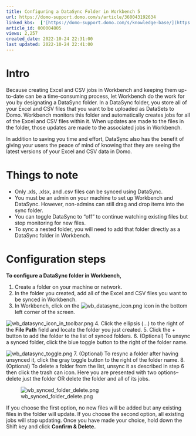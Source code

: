 ```yaml
---
title: Configuring a DataSync Folder in Workbench 5
url: https://domo-support.domo.com/s/article/360043192634
linked_kbs:  ['[https://domo-support.domo.com/s/knowledge-base/](https://domo-support.domo.com/s/knowledge-base/)', '[https://domo-support.domo.com/s/](https://domo-support.domo.com/s/)', '[https://domo-support.domo.com/s/topic/0TO5w000000ZammGAC](https://domo-support.domo.com/s/topic/0TO5w000000ZammGAC)', '[https://domo-support.domo.com/s/topic/0TO5w000000ZaoPGAS](https://domo-support.domo.com/s/topic/0TO5w000000ZaoPGAS)', '[https://domo-support.domo.com/s/topic/0TO5w000000ZapTGAS](https://domo-support.domo.com/s/topic/0TO5w000000ZapTGAS)', '[https://domo-support.domo.com/s/article/360043192634](https://domo-support.domo.com/s/article/360043192634)', '[https://domo-support.domo.com/s/topic/0TO5w000000ZapTGAS/workbench-5](https://domo-support.domo.com/s/topic/0TO5w000000ZapTGAS/workbench-5)', '[https://domo-support.domo.com/s/article/360043429933](https://domo-support.domo.com/s/article/360043429933)', '[https://domo-support.domo.com/s/article/360043429953](https://domo-support.domo.com/s/article/360043429953)', '[https://domo-support.domo.com/s/article/360042925494](https://domo-support.domo.com/s/article/360042925494)', '[https://domo-support.domo.com/s/article/4408174643607](https://domo-support.domo.com/s/article/4408174643607)', '[https://domo-support.domo.com/s/article/360043429913](https://domo-support.domo.com/s/article/360043429913)', '[https://domo-support.domo.com/s/login/](https://domo-support.domo.com/s/login/)']
article_id: 000004805
views: 2,257
created_date: 2022-10-24 22:31:00
last updated: 2022-10-24 22:41:00
---
```




Intro
=====


Because creating Excel and CSV jobs in Workbench and keeping them up-to-date can be a time-consuming process, let Workbench do the work for you by designating a DataSync folder. In a DataSync folder, you store all of your Excel and CSV files that you want to be uploaded as DataSets to Domo. Workbench monitors this folder and automatically creates jobs for all of the Excel and CSV files within it. When updates are made to the files in the folder, those updates are made to the associated jobs in Workbench.


In addition to saving you time and effort, DataSync also has the benefit of giving your users the peace of mind of knowing that they are seeing the latest versions of your Excel and CSV data in Domo. 


Things to note
==============


* Only .xls, .xlsx, and .csv files can be synced using DataSync.
* You must be an admin on your machine to set up Workbench and DataSync. However, non-admins can still drag and drop items into the sync folder.
* You can toggle DataSync to "off" to continue watching existing files but stop monitoring for new files.
* To sync a nested folder, you will need to add that folder directly as a DataSync folder in Workbench.


Configuration steps
===================


**To configure a DataSync folder in Workbench,**


1. Create a folder on your machine or network.
2. In the folder you created, add all of the Excel and CSV files you want to be synced in Workbench.
3. In Workbench, click on the ![wb_datasync_icon.png](wb_datasync_icon.png) icon in the bottom left corner of the screen.  
  
![wb_datasync_icon_in_toolbar.png](wb_datasync_icon_in_toolbar.png)
4. Click the ellipsis (...) to the right of the **File Path** field and locate the folder you just created.
5. Click the + button to add the folder to the list of synced folders.
6. (Optional) To unsync a synced folder, click the blue toggle button to the right of the folder name.   
  
![wb_datasync_toggle.png](wb_datasync_toggle.png)
7. (Optional) To resync a folder after having unsynced it, click the gray toggle button to the right of the folder name.
8. (Optional) To delete a folder from the list, unsync it as described in step 6 then click the trash can icon. Here you are presented with two options--delete just the folder OR delete the folder and all of its jobs.   
  
![wb_synced_folder_delete.png](wb_synced_folder_delete.png)  
  
If you choose the first option, no new files will be added but any existing files in the folder will update. If you choose the second option, all existing jobs will stop updating. Once you have made your choice, hold down the Shift key and click **Confirm & Delete.**


 


